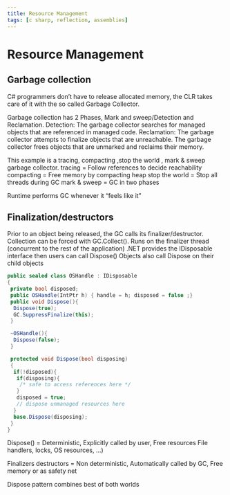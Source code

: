 ```yaml
---
title: Resource Management
tags: [c sharp, reflection, assemblies]
---
```


# Resource Management

## Garbage collection

C# programmers don’t have to release allocated memory, the CLR takes care of it with the so called Garbage Collector.

Garbage collection has 2 Phases, Mark and sweep/Detection and Reclamation.
Detection: The garbage collector searches for managed objects that are referenced in managed code.
Reclamation: The garbage collector attempts to finalize
objects that are unreachable. The garbage collector frees objects that are
unmarked and reclaims their memory.

This example is a tracing, compacting ,stop the world , mark & sweep garbage collector.
tracing = Follow references to decide reachability
compacting = Free memory by compacting heap
stop the world = Stop all threads during GC
mark & sweep = GC in two phases

Runtime performs GC whenever it “feels like it”

## Finalization/destructors

Prior to an object being released, the GC calls its finalizer/destructor. Collection can be forced with GC.Collect().
Runs on the finalizer thread (concurrent to the rest of the application)
.NET provides the IDisposable interface then users can call Dispose() Objects also call Dispose on their child objects

```csharp
public sealed class OSHandle : IDisposable
{
 private bool disposed;
 public OSHandle(IntPtr h) { handle = h; disposed = false ;}
 public void Dispose(){
  Dispose(true);
  GC.SuppressFinalize(this);
 }

 ~OSHandle(){
  Dispose(false);
 }

 protected void Dispose(bool disposing)
 {
  if(!disposed){
   if(disposing){
    /* safe to access references here */
   }
   disposed = true;
   // dispose unmanaged resources here
  }
  base.Dispose(disposing);
 }
}
```

Dispose() = Deterministic, Explicitly called by user, Free resources File handlers, locks, OS resources, ...)

Finalizers destructors = Non deterministic, Automatically called by GC, Free memory or as safety net

Dispose pattern combines best of both worlds
